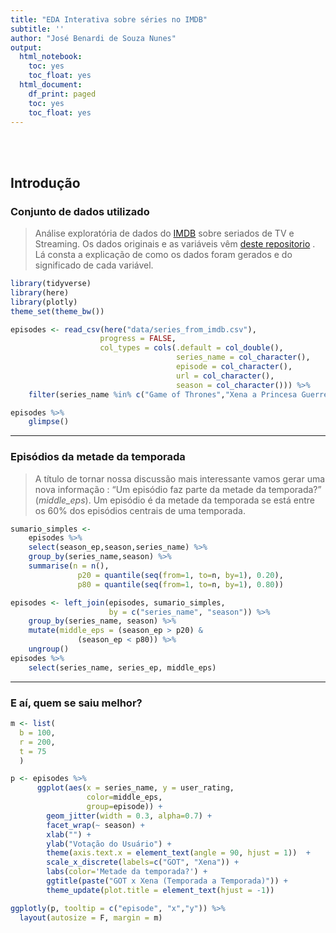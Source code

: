 ```yaml
---
title: "EDA Interativa sobre séries no IMDB"
subtitle: ''
author: "José Benardi de Souza Nunes"
output:
  html_notebook:
    toc: yes
    toc_float: yes
  html_document:
    df_print: paged
    toc: yes
    toc_float: yes
---
```


<br></br>

## Introdução

### Conjunto de dados utilizado

> Análise exploratória de dados do [IMDB](https://www.imdb.com/)  sobre seriados de TV e Streaming. Os dados originais e as variáveis vêm [deste repositorio](https://github.com/nazareno/imdb-series) . Lá consta a explicação de como os dados foram gerados e do significado de cada variável.

```r
library(tidyverse)
library(here)
library(plotly)
theme_set(theme_bw())
```

```r
episodes <- read_csv(here("data/series_from_imdb.csv"), 
                    progress = FALSE,
                    col_types = cols(.default = col_double(), 
                                     series_name = col_character(), 
                                     episode = col_character(), 
                                     url = col_character(),
                                     season = col_character())) %>% 
    filter(series_name %in% c("Game of Thrones","Xena a Princesa Guerreira")) 

episodes %>% 
    glimpse()
```

****

### Episódios da metade da temporada

>A título de tornar nossa discussão mais interessante vamos gerar uma nova informação : "Um episódio faz parte da metade da temporada?" (*middle_eps*). Um episódio é da metade da temporada se está entre os 60% dos episódios centrais de uma temporada.  

```r
sumario_simples <- 
    episodes %>% 
    select(season_ep,season,series_name) %>%
    group_by(series_name,season) %>% 
    summarise(n = n(),
               p20 = quantile(seq(from=1, to=n, by=1), 0.20),
               p80 = quantile(seq(from=1, to=n, by=1), 0.80))

episodes <- left_join(episodes, sumario_simples,
                      by = c("series_name", "season")) %>% 
    group_by(series_name, season) %>%
    mutate(middle_eps = (season_ep > p20) &
               (season_ep < p80)) %>% 
    ungroup()
episodes %>% 
    select(series_name, series_ep, middle_eps)
```

***

### E aí, quem se saiu melhor?


```r
m <- list(
  b = 100,
  r = 200,
  t = 75
  )

p <- episodes %>% 
      ggplot(aes(x = series_name, y = user_rating, 
                 color=middle_eps,
                 group=episode)) + 
        geom_jitter(width = 0.3, alpha=0.7) +
        facet_wrap(~ season) +
        xlab("") +
        ylab("Votação do Usuário") +
        theme(axis.text.x = element_text(angle = 90, hjust = 1))  +
        scale_x_discrete(labels=c("GOT", "Xena")) +
        labs(color='Metade da temporada?') +
        ggtitle(paste("GOT x Xena (Temporada a Temporada)")) +
        theme_update(plot.title = element_text(hjust = -1))

ggplotly(p, tooltip = c("episode", "x","y")) %>%
  layout(autosize = F, margin = m)
```


